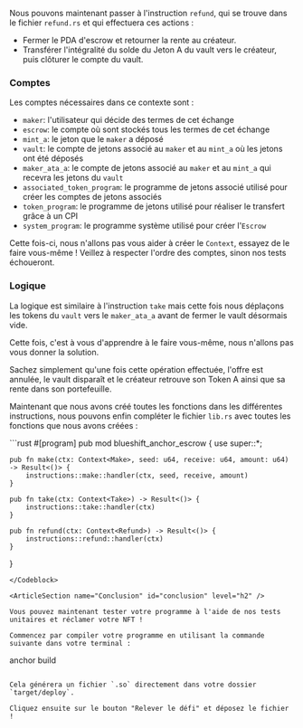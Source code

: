 <ArticleSection name="Accepter" id="refund" level="h2" />

Nous pouvons maintenant passer à l'instruction `refund`, qui se trouve dans le fichier `refund.rs` et qui effectuera ces actions :
- Fermer le PDA d'escrow et retourner la rente au créateur.
- Transférer l'intégralité du solde du Jeton A du vault vers le créateur, puis clôturer le compte du vault.

### Comptes 

Les comptes nécessaires dans ce contexte sont :
- `maker`: l'utilisateur qui décide des termes de cet échange
- `escrow`: le compte où sont stockés tous les termes de cet échange
- `mint_a`: le jeton que le `maker` a déposé
- `vault`: le compte de jetons associé au `maker` et au `mint_a` où les jetons ont été déposés
- `maker_ata_a`: le compte de jetons associé au `maker` et au `mint_a` qui recevra les jetons du `vault`
- `associated_token_program`: le programme de jetons associé utilisé pour créer les comptes de jetons associés
- `token_program`: le programme de jetons utilisé pour réaliser le transfert grâce à un CPI
- `system_program`: le programme système utilisé pour créer l'`Escrow`

Cette fois-ci, nous n'allons pas vous aider à créer le `Context`, essayez de le faire vous-même ! Veillez à respecter l'ordre des comptes, sinon nos tests échoueront.

### Logique

La logique est similaire à l'instruction `take` mais cette fois nous déplaçons les tokens du `vault` vers le `maker_ata_a` avant de fermer le vault désormais vide. 

Cette fois, c'est à vous d'apprendre à le faire vous-même, nous n'allons pas vous donner la solution.

Sachez simplement qu'une fois cette opération effectuée, l'offre est annulée, le vault disparaît et le créateur retrouve son Token A ainsi que sa rente dans son portefeuille.

<ArticleSection name="Point d'entrée (entrypoint)" id="entrypoint" level="h2" />

Maintenant que nous avons créé toutes les fonctions dans les différentes instructions, nous pouvons enfin compléter le fichier `lib.rs` avec toutes les fonctions que nous avons créées :

<Codeblock lang="rust">
```rust
#[program]
pub mod blueshift_anchor_escrow {
    use super::*;

    pub fn make(ctx: Context<Make>, seed: u64, receive: u64, amount: u64) -> Result<()> {
        instructions::make::handler(ctx, seed, receive, amount)
    }

    pub fn take(ctx: Context<Take>) -> Result<()> {
        instructions::take::handler(ctx)
    }

    pub fn refund(ctx: Context<Refund>) -> Result<()> {
        instructions::refund::handler(ctx)
    }
}
```
</Codeblock>

<ArticleSection name="Conclusion" id="conclusion" level="h2" />

Vous pouvez maintenant tester votre programme à l'aide de nos tests unitaires et réclamer votre NFT !

Commencez par compiler votre programme en utilisant la commande suivante dans votre terminal :

```
anchor build
```

Cela générera un fichier `.so` directement dans votre dossier `target/deploy`. 

Cliquez ensuite sur le bouton "Relever le défi" et déposez le fichier !
